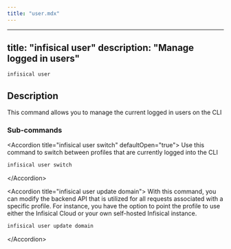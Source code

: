 ```yaml
---
title: "user.mdx"
---
```


---
title: "infisical user"
description: "Manage logged in users"
---

```bash
infisical user
```

## Description
This command allows you to manage the current logged in users on the CLI

### Sub-commands 
&lt;Accordion title="infisical user switch" defaultOpen="true"&gt;
  Use this command to switch between profiles that are currently logged into the CLI 

  ```bash
  infisical user switch
  ```
&lt;/Accordion&gt;

&lt;Accordion title="infisical user update domain"&gt;
  With this command, you can modify the backend API that is utilized for all requests associated with a specific profile. 
  For instance, you have the option to point the profile to use either the Infisical Cloud or your own self-hosted Infisical instance.

  ```bash 
  infisical user update domain
  ```
&lt;/Accordion&gt;
